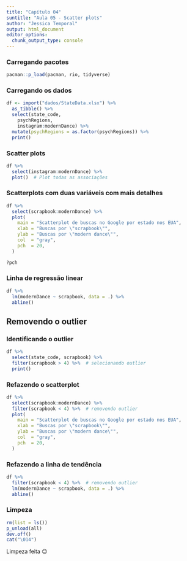 ```yaml
---
title: "Capítulo 04"
suntitle: "Aula 05 - Scatter plots"
author: "Jessica Temporal"
output: html_document
editor_options:
  chunk_output_type: console
---
```

### Carregando pacotes

```r
pacman::p_load(pacman, rio, tidyverse)
```

### Carregando os dados

```r
df <- import("dados/StateData.xlsx") %>%
  as_tibble() %>%
  select(state_code, 
    psychRegions,
    instagram:modernDance) %>% 
  mutate(psychRegions = as.factor(psychRegions)) %>%
  print()
```

### Scatter plots

```r
df %>%
  select(instagram:modernDance) %>% 
  plot()  # Plot todas as associações
```

### Scatterplots com duas variáveis com mais detalhes
```r
df %>%
  select(scrapbook:modernDance) %>% 
  plot(
    main = "Scatterplot de buscas no Google por estado nos EUA",
    xlab = "Buscas por \"scrapbook\"",
    ylab = "Buscas por \"modern dance\"",
    col  = "gray",
    pch  = 20,
  )
```

```r
?pch
```

### Linha de regressão linear
```r
df %>%
  lm(modernDance ~ scrapbook, data = .) %>%
  abline()
```

## Removendo o outlier

### Identificando o outlier
```r
df %>%
  select(state_code, scrapbook) %>%
  filter(scrapbook > 4) %>%  # selecionando outlier
  print()
```

### Refazendo o scatterplot
```r
df %>%
  select(scrapbook:modernDance) %>% 
  filter(scrapbook < 4) %>%  # removendo outlier
  plot(
    main = "Scatterplot de buscas no Google por estado nos EUA",
    xlab = "Buscas por \"scrapbook\"",
    ylab = "Buscas por \"modern dance\"",
    col  = "gray",
    pch  = 20,
  )
```

### Refazendo a linha de tendência

```r
df %>%
  filter(scrapbook < 4) %>%  # removendo outlier
  lm(modernDance ~ scrapbook, data = .) %>%
  abline()
```

### Limpeza

```r
rm(list = ls()) 
p_unload(all)
dev.off()
cat("\014")
```

Limpeza feita 😉
